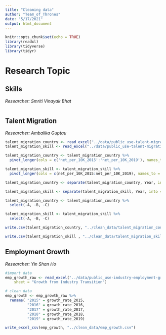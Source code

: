 ```yaml
---
title: "Cleaning data"
author: "Team_of_Thrones"
date: "5/17/2021"
output: html_document
---
```


```r
knitr::opts_chunk$set(echo = TRUE)
library(readxl)
library(tidyverse)
library(tidyr)
```

# Research Topic


## Skills 

*Researcher: Smriti Vinayak Bhat*

```r

```




## Talent Migration

*Researcher: Ambalika Guptau*


```r
talent_migration_country <- read_excel("../data/public_use-talent-migration.xlsx", sheet = "Country Migration")
talent_migration_skill <- read_excel("../data/public_use-talent-migration.xlsx", sheet = "Skill Migration")

```

```r
talent_migration_country <- talent_migration_country %>% 
  pivot_longer(cols = c('net_per_10K_2015':'net_per_10K_2019'), names_to = "Year", values_to = "Net_Migration")

talent_migration_skill <- talent_migration_skill %>% 
  pivot_longer(cols = c(net_per_10K_2015:net_per_10K_2019), names_to = "Year", values_to = "Net_Migration")

talent_migration_country <- separate(talent_migration_country, Year, into = c("A", "B", "C", "Year"), sep = "_")

talent_migration_skill <- separate(talent_migration_skill, Year, into = c("A", "B", "C", "Year"), sep = "_")

talent_migration_country <- talent_migration_country %>% 
  select(-A, -B, -C)

talent_migration_skill <- talent_migration_skill %>% 
  select(-A, -B, -C)

write.csv(talent_migration_country, "../clean_data/talent_migration_country.csv")

write.csv(talent_migration_skill , "../clean_data/talent_migration_skill.csv")


```




## Employment Growth 

*Researcher: Yin Shan Ho*

```r
#import data
emp_growth_raw <- read_excel("../data/public_use-industry-employment-growth.xlsx", 
    sheet = "Growth from Industry Transition")
```

```r
# clean data
emp_growth <- emp_growth_raw %>% 
  rename( "2015" = growth_rate_2015, 
          "2016" = growth_rate_2016, 
          "2017" = growth_rate_2017, 
          "2018" = growth_rate_2018, 
          "2019" = growth_rate_2019) 

write_excel_csv(emp_growth, "../clean_data/emp_growth.csv")

```


